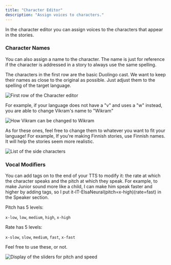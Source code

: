 ```yaml
---
title: "Character Editor"
description: "Assign voices to characters."
---
```


In the character editor you can assign voices to the characters that appear in the stories.

### Character Names
You can also assign a name to the character. The name is just for reference if the character is addressed in a story
to always use the same spelling.

The characters in the first row are the basic Duolingo cast. We want to keep their names
as close to the original as possible. Just adjust them to the spelling of the target language.

![First row of the Character editor](/docs/audio-generation/base_cast.png "Base Characters")

For example, if your language does not have a "v" and uses a "w" instead, you are able to change Vikram's name to "Wikram"

![How Vikram can be changed to Wikram](/docs/audio-generation/vikram.png "Vikram -> Wikram")

As for these ones, feel free to change them to whatever you want to fit your language! For example, If you're making
Finnish stories, use Finnish names. It will help the stories seem more realistic.

![List of the side characters](/docs/audio-generation/other_cast.png "The side characters")

### Vocal Modifiers

You can add tags on to the end of your TTS to modify it: the rate at which the character speaks and the pitch at which they speak. For example, to make Junior sound more like a child, I can make him speak faster and higher by adding tags, so I put  it-IT-ElsaNeural(pitch=x-high)(rate=fast) in the Speaker section.

Pitch has 5 levels:

`x-low`, `low`, `medium`, `high`, `x-high`

Rate has 5 levels:

`x-slow`, `slow`, `medium`, `fast`, `x-fast`

Feel free to use these, or not.

![Display of the sliders for pitch and speed](/docs/audio-generation/pitch_speed.png "The sliders for pitch and speed")
